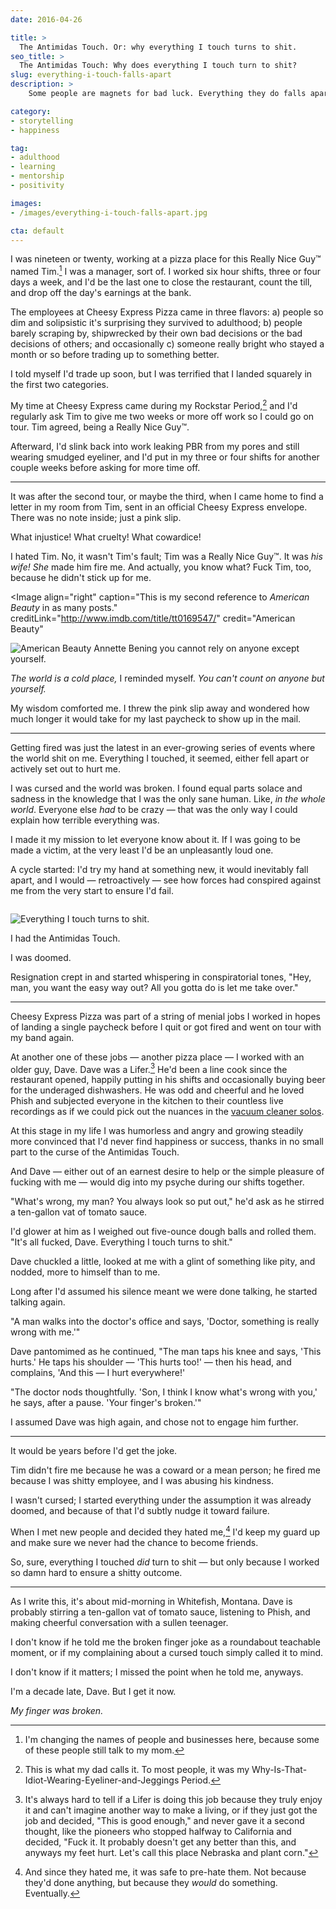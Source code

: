 ```yaml
---
date: 2016-04-26

title: >
  The Antimidas Touch. Or: why everything I touch turns to shit.
seo_title: >
  The Antimidas Touch: Why does everything I touch turn to shit?
slug: everything-i-touch-falls-apart
description: >
    Some people are magnets for bad luck. Everything they do falls apart, and nothing ever goes their way. The universe just has it in for them...or does it?

category:
- storytelling
- happiness

tag:
- adulthood
- learning
- mentorship
- positivity

images:
- /images/everything-i-touch-falls-apart.jpg

cta: default
---
```



I was nineteen or twenty, working at a pizza place for this Really Nice Guy™
named Tim.[^disclaimer] I was a manager, sort of. I worked six hour shifts,
three or four days a week, and I'd be the last one to close the restaurant,
count the till, and drop off the day's earnings at the bank.

[^disclaimer]:
    I'm changing the names of people and businesses here, because some of these people still talk to my mom.

The employees at Cheesy Express Pizza came in three flavors: a) people so dim
and solipsistic it's surprising they survived to adulthood; b) people barely
scraping by, shipwrecked by their own bad decisions or the bad decisions of
others; and occasionally c) someone really bright who stayed a month or so
before trading up to something better.

I told myself I'd trade up soon, but I was terrified that I landed squarely in
the first two categories.

My time at Cheesy Express came during my Rockstar Period,[^rockstar] and I'd
regularly ask Tim to give me two weeks or more off work so I could go on tour.
Tim agreed, being a Really Nice Guy™.

[^rockstar]:
    This is what my dad calls it. To most people, it was my Why-Is-That-Idiot-Wearing-Eyeliner-and-Jeggings Period.

Afterward, I'd slink back into work leaking PBR from my pores and still wearing
smudged eyeliner, and I'd put in my three or four shifts for another couple
weeks before asking for more time off.

---

It was after the second tour, or maybe the third, when I came home to find a
letter in my room from Tim, sent in an official Cheesy Express envelope. There
was no note inside; just a pink slip.

What injustice! What cruelty! What cowardice!

I hated Tim. No, it wasn't Tim's fault; Tim was a Really Nice Guy™. It was _his
wife!_ _She_ made him fire me. And actually, you know what? Fuck Tim, too,
because he didn't stick up for me.

<Image
  align="right"
  caption="This is my second reference to <em>American Beauty</em> in as many posts."
  creditLink="http://www.imdb.com/title/tt0169547/"
  credit="American Beauty"
>

  ![American Beauty Annette Bening you cannot rely on anyone except yourself.](images/american-beauty-annette-bening.jpg)

</Image>

_The world is a cold place,_ I reminded myself. _You can't count on anyone but yourself._

My wisdom comforted me. I threw the pink slip away and wondered how much longer
it would take for my last paycheck to show up in the mail.

---

Getting fired was just the latest in an ever-growing series of events where the
world shit on me. Everything I touched, it seemed, either fell apart or actively
set out to hurt me.

I was cursed and the world was broken. I found equal parts solace and sadness in
the knowledge that I was the only sane human. Like, _in the whole world_.
Everyone else _had_ to be crazy — that was the only way I could explain how
terrible everything was.

I made it my mission to let everyone know about it. If I was going to be made a
victim, at the very least I'd be an unpleasantly loud one.

A cycle started: I'd try my hand at something new, it would inevitably fall
apart, and I would — retroactively — see how forces had conspired against me
from the very start to ensure I'd fail.

<Image credit="Jason Lengstorf">

  ![Everything I touch turns to shit.](images/everything-i-touch-falls-apart.jpg)

</Image>

I had the Antimidas Touch.

I was doomed.

Resignation crept in and started whispering in conspiratorial tones, "Hey, man,
you want the easy way out? All you gotta do is let me take over."

---

Cheesy Express Pizza was part of a string of menial jobs I worked in hopes of
landing a single paycheck before I quit or got fired and went on tour with my
band again.

At another one of these jobs — another pizza place — I worked with an older guy,
Dave. Dave was a Lifer.[^lifer] He'd been a line cook since the restaurant
opened, happily putting in his shifts and occasionally buying beer for the
underaged dishwashers. He was odd and cheerful and he loved Phish and subjected
everyone in the kitchen to their countless live recordings as if we could pick
out the nuances in the [vacuum cleaner solos](https://youtu.be/1v4dIZNXfsE).

[^lifer]:
    It's always hard to tell if a Lifer is doing this job because they truly enjoy it and can't imagine another way to make a living, or if they just got the job and decided, "This is good enough," and never gave it a second thought, like the pioneers who stopped halfway to California and decided, "Fuck it. It probably doesn't get any better than this, and anyways my feet hurt. Let's call this place Nebraska and plant corn."

At this stage in my life I was humorless and angry and growing steadily more
convinced that I'd never find happiness or success, thanks in no small part to
the curse of the Antimidas Touch.

And Dave — either out of an earnest desire to help or the simple pleasure of
fucking with me — would dig into my psyche during our shifts together.

"What's wrong, my man? You always look so put out," he'd ask as he stirred a
ten-gallon vat of tomato sauce.

I'd glower at him as I weighed out five-ounce dough balls and rolled them. "It's
all fucked, Dave. Everything I touch turns to shit."

Dave chuckled a little, looked at me with a glint of something like pity, and
nodded, more to himself than to me.

Long after I'd assumed his silence meant we were done talking, he started
talking again.

"A man walks into the doctor's office and says, 'Doctor, something is really
wrong with me.'"

Dave pantomimed as he continued, "The man taps his knee and says, 'This hurts.'
He taps his shoulder — 'This hurts too!' — then his head, and complains, 'And
this — I hurt everywhere!'

"The doctor nods thoughtfully. 'Son, I think I know what's wrong with you,' he
says, after a pause. 'Your finger's broken.'"

I assumed Dave was high again, and chose not to engage him further.

---

It would be years before I'd get the joke.

Tim didn't fire me because he was a coward or a mean person; he fired me because
I was shitty employee, and I was abusing his kindness.

I wasn't cursed; I started everything under the assumption it was already
doomed, and because of that I'd subtly nudge it toward failure.

When I met new people and decided they hated me,[^new-people] I'd keep my guard
up and make sure we never had the chance to become friends.

[^new-people]:
    And since they hated me, it was safe to pre-hate them. Not because they'd done anything, but because they _would_ do something. Eventually.

So, sure, everything I touched _did_ turn to shit — but only because I worked so
damn hard to ensure a shitty outcome.

---

As I write this, it's about mid-morning in Whitefish, Montana. Dave is probably
stirring a ten-gallon vat of tomato sauce, listening to Phish, and making
cheerful conversation with a sullen teenager.

I don't know if he told me the broken finger joke as a roundabout teachable
moment, or if my complaining about a cursed touch simply called it to mind.

I don't know if it matters; I missed the point when he told me, anyways.

I'm a decade late, Dave. But I get it now.

_My finger was broken._
